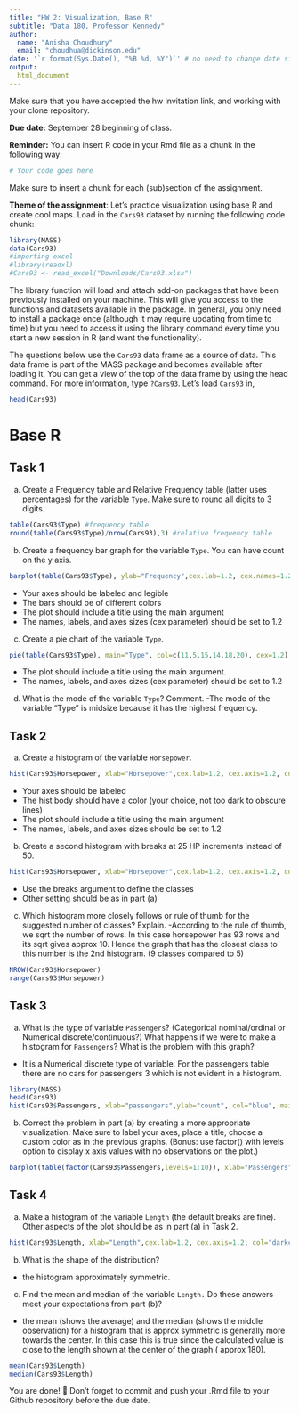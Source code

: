 ```yaml
---
title: "HW 2: Visualization, Base R"
subtitle: "Data 180, Professor Kennedy"
author: 
  name: "Anisha Choudhury"
  email: "choudhua@dickinson.edu"
date: '`r format(Sys.Date(), "%B %d, %Y")`' # no need to change date since this line grabs today's date
output: 
  html_document
---
```


Make sure that you have accepted the hw invitation link, and working with your clone repository.

**Due date:** September 28 beginning of class.

**Reminder:** You can insert R code in your Rmd file as a chunk in the following way:
```r
# Your code goes here
```
Make sure to insert a chunk for each (sub)section of the assignment.

**Theme of the assignment**: Let's practice visualization using base R and create cool maps. Load in the `Cars93` dataset by running the following code chunk:

```r
library(MASS)
data(Cars93)
#importing excel 
#library(readxl)
#Cars93 <- read_excel("Downloads/Cars93.xlsx")
```

The library function will load and attach add-on packages that have been previously installed on your machine. This will give you access to the functions and datasets available in the package. In general, you only need to install a package once (although it may require updating from time to time) but you need to access it using the library command every time you start a new session in R (and want the functionality). 

The questions below use the `Cars93` data frame as a source of data. This data frame is part of the MASS package and becomes available after loading it. You can get a view of the top of the data frame by using the head command. For more information, type `?Cars93`. Let's load `Cars93` in,
```r
head(Cars93)
```

# Base R
## Task 1
a) Create a Frequency table and Relative Frequency table (latter uses percentages) for the variable `Type`. Make sure to round all digits to 3 digits.
```r
table(Cars93$Type) #frequency table
round(table(Cars93$Type)/nrow(Cars93),3) #relative frequency table
```
b) Create a frequency bar graph for the variable `Type`. You can have count on the y axis.
```r
barplot(table(Cars93$Type), ylab="Frequency",cex.lab=1.2, cex.names=1.2, cex.axis=1.2, col=c(5,6,7,4,2,3), main="Frequency table for Type")
```

*	Your axes should be labeled and legible
*	The bars should be of different colors
*	The plot should include a title using the main argument
*	The names, labels, and axes sizes (cex parameter) should be set to 1.2

c) Create a pie chart of the variable `Type`.
```r
pie(table(Cars93$Type), main="Type", col=c(11,5,15,14,18,20), cex=1.2)
```

* The plot should include a title using the main argument.
*	The names, labels, and axes sizes (cex parameter) should be set to 1.2

d) What is the mode of the variable `Type`? Comment.
-The mode of the variable "Type" is midsize because it has the highest frequency.

## Task 2 
a) Create a histogram of the variable `Horsepower`.
```r
hist(Cars93$Horsepower, xlab="Horsepower",cex.lab=1.2, cex.axis=1.2, col="orchid", main="Horsepower")
```

*	Your axes should be labeled
*	The hist body should have a color (your choice, not too dark to obscure lines) 
*	The plot should include a title using the main argument
*	The names, labels, and axes sizes should be set to 1.2

b) Create a second histogram with breaks at 25 HP increments instead of 50.
```r
hist(Cars93$Horsepower, xlab="Horsepower",cex.lab=1.2, cex.axis=1.2, col="orchid", main="Horsepower",breaks = seq( 0, 300, 25))
```

* Use the breaks argument to define the classes
* Other setting should be as in part (a)

c) Which histogram more closely follows or rule of thumb for the suggested number of classes? Explain.
-According to the rule of thumb, we sqrt the number of rows. In this case horsepower has 93 rows and its sqrt gives approx 10. Hence the graph that has the closest class to this number is the 2nd histogram. (9 classes compared to 5)
```r
NROW(Cars93$Horsepower)
range(Cars93$Horsepower)
```

## Task 3 
a) What is the type of variable `Passengers`? (Categorical nominal/ordinal or Numerical discrete/continuous?) What happens if we were to make a histogram for `Passengers`? What is the problem with this graph?

- It is a Numerical discrete type of variable. For the passengers table there are no cars for passengers 3 which is not evident in a histogram.
```r

library(MASS)
head(Cars93)
hist(Cars93$Passengers, xlab="passengers",ylab="count", col="blue", main="Passengers")
```

b) Correct the problem in part (a) by creating a more appropriate visualization. Make sure to label your axes, place a title, choose a custom color as in the previous graphs. (Bonus: use factor() with levels option to display x axis values with no observations on the plot.)
```r
barplot(table(factor(Cars93$Passengers,levels=1:10)), xlab="Passengers", ylab="Frequency",main="Bar graph for Passengers")
```

## Task 4 
a) Make a histogram of the variable `Length` (the default breaks are fine). Other aspects of the plot should be as in part (a) in Task 2.
```r
hist(Cars93$Length, xlab="Length",cex.lab=1.2, cex.axis=1.2, col="darkcyan", main="Histogram for Length")

```

b) What is the shape of the distribution?
- the histogram approximately symmetric.

c) Find the mean and median of the variable `Length.` Do these answers meet your expectations from part (b)?
- the mean (shows the average) and the median (shows the middle observation)  for a histogram that is approx symmetric is generally more towards the center. In this case this is true since the calculated value is close to the length shown at the center of the graph ( approx 180). 
```r
mean(Cars93$Length)
median(Cars93$Length)
```

You are done! 🏁 Don't forget to commit and push your .Rmd file to your Github repository before the due date.


